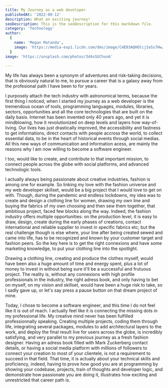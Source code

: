 ```yaml
---
title: My Journey as a web developer
publishedAt: '2022-08-12'
description: What an exciting journey!
seoDescription: This is the seoDescription for this markdown file.
category: 'Technology'
author:
  {
    name: 'Megan Matanda',
    image: 'https://media-exp1.licdn.com/dms/image/C4E03AQHOlcjIeSs7Hw/profile-displayphoto-shrink_200_200/0/1656079264419?e=1665014400&v=beta&t=iqNsDEnusO-SGUDunM-TC5ZJcMGGMq6Yn_xWwOVYXvE',
  }
image: 'https://unsplash.com/photos/3d4sSUChunA'
  
---
```

My life  has always been a synonym of adventures and risk-taking decisions, that is obviously natural to me,
to pursue a career that is a galaxy away from the profesional path I have been to for years.

I purposely attach the tech industry with astronomical terms, because the first thing I noticed, when I started my journey as a web developer is the tremendous ocean of tools, programming languages, modules, libraries, sectors, opportunities and all the core technologies that are built on the daily basis. Internet has been invented only 40 years ago, and yet it is mindblowing, how it revolutionized on deep levels and layers how way-of-living.
Our lives has just drastically improved, the accessibility and fastness to get informations, direct contacts with people accross the world, to collect essential data, to be in the heart of historical events through social medias. All this new ways of communication and information acess, are mainly the reasons why I am now willing to become a software engineer.

I too, would like to create, and contribute to that important mission, to connect people across the globe with social platforms, and advanced technologic tools.

I actually always being passionate about creative industries, fashion is among one for example. So linking my love with the fashion universe and my web developer skillset, would be a big project that I would love to get on with. Though, during the pandemic and endless lockdowns, my idea was to create and design a clothing line for women, drawing my own line and buying the fabrics of my own choosing and then sew them together, that ambitious project, faced few blocks along the way. Indeed, the fashion industry offers multiple opportunities: on the production level, it is easy to draw, design, create during the early phases of creations, contact international and reliable supplier to invest in specific fabrics etc; but the real challenge though is else where, your line after being created sewed and came into life, has to be recognized and known by your customer target and fashion peers. So the key here is to get the right connexions and have some marketing knowledge, to put your clothing line into the spotlight.
  
Drawing a clothing line, creating and produce the clothes myself, would have been also a huge amount of time and energy spent, plus a lot of money to invest in without being sure it'll be a successful and frutuous project. The reality is, without any connexions with high profile professionals in the industry, the right adress book, and only having to bet on myself, on my vision and skillset, would have been a huge risk to take, so I sadly gave up, or let's say press a pause button on that dream project of mine. 

Today, I chose to become a software engineer, and this time I do not feel like it is out of reach. I actually feel like it is connecting the missing dots in my professional life. My creative mind never has been fulfilled professionnally speaking. Creating multiple projects, coding them through life, integrating several packages, modules to add architectural layers to the work, and deploy the final result live for users across the globe, is incredibly satisfying, and very parallel to my previous journey as a fresh fashion designer. Having an adress book filled with Mark Zuckerberg contact details, or having a social media platform with millions of followers to connect your creation to most of your clientele, is not a requirement to succeed in that field. That time, it is actually about your technical skills and proficiency, indeed, having to prove how good you are at programming by showing your codebase, projects, train of thoughts and developer logic, and demonstrate how passionate you are doing it, illustrates how exciting and unrestricted that career path is. 



